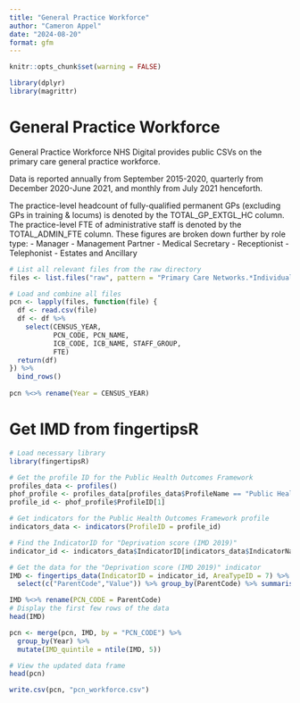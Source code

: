 ```yaml
---
title: "General Practice Workforce"
author: "Cameron Appel"
date: "2024-08-20"
format: gfm
---
```


```r
knitr::opts_chunk$set(warning = FALSE)

library(dplyr)
library(magrittr)
```

# General Practice Workforce
General Practice Workforce
NHS Digital provides public CSVs on the primary care general practice workforce.

Data is reported annually from September 2015-2020, quarterly from December 2020-June 2021, and monthly from July 2021 henceforth.

The practice-level headcount of fully-qualified permanent GPs (excluding GPs in training & locums) is denoted by the TOTAL_GP_EXTGL_HC column.
The practice-level FTE of administrative staff is denoted by the TOTAL_ADMIN_FTE column. These figures are broken down further by role type:
- Manager
- Management Partner
- Medical Secretary
- Receptionist
- Telephonist
- Estates and Ancillary

```r
# List all relevant files from the raw directory
files <- list.files("raw", pattern = "Primary Care Networks.*Individual Level.csv", full.names = TRUE)

# Load and combine all files
pcn <- lapply(files, function(file) {
  df <- read.csv(file)
  df <- df %>% 
    select(CENSUS_YEAR, 
           PCN_CODE, PCN_NAME, 
           ICB_CODE, ICB_NAME, STAFF_GROUP, 
           FTE)
  return(df)
}) %>% 
  bind_rows()
  
pcn %<>% rename(Year = CENSUS_YEAR)
```

# Get IMD from fingertipsR
```r
# Load necessary library
library(fingertipsR)

# Get the profile ID for the Public Health Outcomes Framework
profiles_data <- profiles()
phof_profile <- profiles_data[profiles_data$ProfileName == "Public Health Outcomes Framework", ]
profile_id <- phof_profile$ProfileID[1]

# Get indicators for the Public Health Outcomes Framework profile
indicators_data <- indicators(ProfileID = profile_id)

# Find the IndicatorID for "Deprivation score (IMD 2019)"
indicator_id <- indicators_data$IndicatorID[indicators_data$IndicatorName == "Deprivation score (IMD 2019)"]

# Get the data for the "Deprivation score (IMD 2019)" indicator
IMD <- fingertips_data(IndicatorID = indicator_id, AreaTypeID = 7) %>%
  select(c("ParentCode","Value")) %>% group_by(ParentCode) %>% summarise(IMD = mean(Value))

IMD %<>% rename(PCN_CODE = ParentCode)
# Display the first few rows of the data
head(IMD)
```

```r
pcn <- merge(pcn, IMD, by = "PCN_CODE") %>%
  group_by(Year) %>%
  mutate(IMD_quintile = ntile(IMD, 5))

# View the updated data frame
head(pcn)

write.csv(pcn, "pcn_workforce.csv")
```